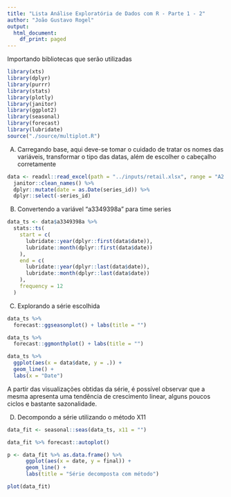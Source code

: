 ```yaml
---
title: "Lista Análise Exploratória de Dados com R - Parte 1 - 2"
author: "João Gustavo Rogel"
output:
  html_document:
    df_print: paged
---
```



Importando bibliotecas que serão utilizadas

```r
library(xts)
library(dplyr)
library(purrr)
library(stats)
library(plotly)
library(janitor)
library(ggplot2)
library(seasonal)
library(forecast)
library(lubridate)
source("./source/multiplot.R")
```

(A) Carregando base, aqui deve-se tomar o cuidado de tratar os nomes das variáveis, transformar o tipo das datas, além de escolher o cabeçalho corretamente

```r
data <- readxl::read_excel(path = "../inputs/retail.xlsx", range = "A2:GH383") %>% 
  janitor::clean_names() %>% 
  dplyr::mutate(date = as.Date(series_id)) %>%
  dplyr::select(-series_id)
```

(B) Convertendo a variável "a3349398a" para time series

```r
data_ts <- data$a3349398a %>% 
  stats::ts(
    start = c(
      lubridate::year(dplyr::first(data$date)),
      lubridate::month(dplyr::first(data$date))
    ),
    end = c(
      lubridate::year(dplyr::last(data$date)),
      lubridate::month(dplyr::last(data$date))
    ),
    frequency = 12
  )
```

(C) Explorando a série escolhida

```r
data_ts %>% 
  forecast::ggseasonplot() + labs(title = "")

data_ts %>% 
  forecast::ggmonthplot() + labs(title = "")

data_ts %>% 
  ggplot(aes(x = data$date, y = .)) + 
  geom_line() +
  labs(x = "Date")

```

A partir das visualizações obtidas da série, é possível observar que a mesma apresenta uma tendência de crescimento linear, alguns poucos ciclos e bastante sazonalidade.

(D) Decompondo a série utilizando o método X11

```r
data_fit <- seasonal::seas(data_ts, x11 = "")

data_fit %>% forecast::autoplot()

p <- data_fit %>% as.data.frame() %>% 
      ggplot(aes(x = date, y = final)) + 
      geom_line() +
      labs(title = "Série decomposta com método")

plot(data_fit)

```



